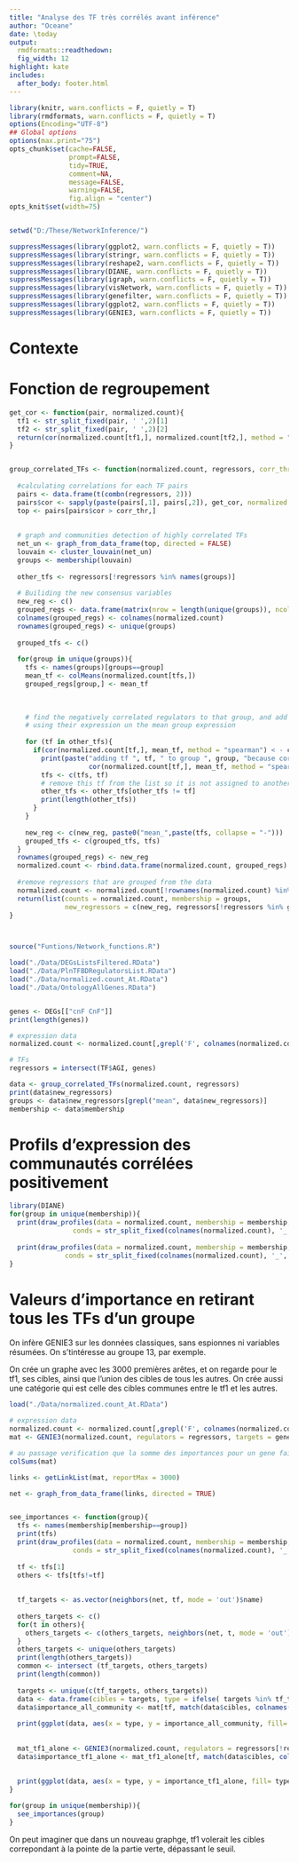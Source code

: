 ---
title: "Analyse des TF très corrélés avant inférence"
author: "Oceane"
date: \today
output: 
  rmdformats::readthedown:
  fig_width: 12
highlight: kate
includes:
  after_body: footer.html
---
  
  
  
```{r knitr_init, echo=FALSE, cache=FALSE}
library(knitr, warn.conflicts = F, quietly = T)
library(rmdformats, warn.conflicts = F, quietly = T)
options(Encoding="UTF-8")
## Global options
options(max.print="75")
opts_chunk$set(cache=FALSE,
               prompt=FALSE,
               tidy=TRUE,
               comment=NA,
               message=FALSE,
               warning=FALSE,
               fig.align = "center")
opts_knit$set(width=75)


setwd("D:/These/NetworkInference/")

suppressMessages(library(ggplot2, warn.conflicts = F, quietly = T))
suppressMessages(library(stringr, warn.conflicts = F, quietly = T))
suppressMessages(library(reshape2, warn.conflicts = F, quietly = T))
suppressMessages(library(DIANE, warn.conflicts = F, quietly = T))
suppressMessages(library(igraph, warn.conflicts = F, quietly = T))
suppressMessages(library(visNetwork, warn.conflicts = F, quietly = T))
suppressMessages(library(genefilter, warn.conflicts = F, quietly = T))
suppressMessages(library(ggplot2, warn.conflicts = F, quietly = T))
suppressMessages(library(GENIE3, warn.conflicts = F, quietly = T))

```


# Contexte


# Fonction de regroupement


```{r shuffle}

get_cor <- function(pair, normalized.count){
  tf1 <- str_split_fixed(pair, ' ',2)[1]
  tf2 <- str_split_fixed(pair, ' ',2)[2]
  return(cor(normalized.count[tf1,], normalized.count[tf2,], method = "spearman"))
}


group_correlated_TFs <- function(normalized.count, regressors, corr_thr = 0.9, plot = FALSE){
  
  #calculating correlations for each TF pairs
  pairs <- data.frame(t(combn(regressors, 2)))
  pairs$cor <- sapply(paste(pairs[,1], pairs[,2]), get_cor, normalized.count = normalized.count)
  top <- pairs[pairs$cor > corr_thr,]
  
  
  # graph and communities detection of highly correlated TFs
  net_un <- graph_from_data_frame(top, directed = FALSE)
  louvain <- cluster_louvain(net_un)
  groups <- membership(louvain)
  
  other_tfs <- regressors[!regressors %in% names(groups)]
  
  # Builiding the new consensus variables
  new_reg <- c()
  grouped_regs <- data.frame(matrix(nrow = length(unique(groups)), ncol = length(colnames(normalized.count))))
  colnames(grouped_regs) <- colnames(normalized.count)
  rownames(grouped_regs) <- unique(groups)
  
  grouped_tfs <- c()
  
  for(group in unique(groups)){
    tfs <- names(groups)[groups==group]
    mean_tf <- colMeans(normalized.count[tfs,])
    grouped_regs[group,] <- mean_tf
    
    
    
    # find the negatively correlated regulators to that group, and add them, without
    # using their expression un the mean group expression
    
    for (tf in other_tfs){
      if(cor(normalized.count[tf,], mean_tf, method = "spearman") < - corr_thr){
        print(paste("adding tf ", tf, " to group ", group, "because correlation of", 
                    cor(normalized.count[tf,], mean_tf, method = "spearman"), "to mean"))
        tfs <- c(tfs, tf)
        # remove this tf from the list so it is not assigned to another group later
        other_tfs <- other_tfs[other_tfs != tf]
        print(length(other_tfs))
      }
    }
    
    new_reg <- c(new_reg, paste0("mean_",paste(tfs, collapse = "-")))
    grouped_tfs <- c(grouped_tfs, tfs)
  }
  rownames(grouped_regs) <- new_reg
  normalized.count <- rbind.data.frame(normalized.count, grouped_regs)
  
  #remove regressors that are grouped from the data
  normalized.count <- normalized.count[!rownames(normalized.count) %in% grouped_tfs,]
  return(list(counts = normalized.count, membership = groups,
              new_regressors = c(new_reg, regressors[!regressors %in% grouped_tfs])))
}



source("Funtions/Network_functions.R")

load("./Data/DEGsListsFiltered.RData")
load("./Data/PlnTFBDRegulatorsList.RData")
load("./Data/normalized.count_At.RData")
load("./Data/OntologyAllGenes.RData")


genes <- DEGs[["cnF CnF"]]
print(length(genes))

# expression data
normalized.count <- normalized.count[,grepl('F', colnames(normalized.count))]

# TFs
regressors = intersect(TF$AGI, genes)

data <- group_correlated_TFs(normalized.count, regressors)
print(data$new_regressors)
groups <- data$new_regressors[grepl("mean", data$new_regressors)]
membership <- data$membership
```

# Profils d'expression des communautés corrélées positivement

```{r profiles, fig.width=10, fig.height=7}

library(DIANE)
for(group in unique(membership)){
  print(draw_profiles(data = normalized.count, membership = membership, k = group,
                conds = str_split_fixed(colnames(normalized.count), '_', 2)))
  
  print(draw_profiles(data = normalized.count, membership = membership, k = group, expression = "counts",
              conds = str_split_fixed(colnames(normalized.count), '_', 2)))
}

```


# Valeurs d'importance en retirant tous les TFs d'un groupe


On infère GENIE3 sur les données classiques, sans espionnes ni variables résumées.
On s'tintéresse au groupe 13, par exemple.

On crée un graphe avec les 3000 premières arêtes, et on regarde pour le tf1, ses cibles, ainsi que l'union des cibles de tous les autres. On crée aussi une catégorie qui est celle des cibles communes entre le tf1 et les autres.

```{r imp, fig.width=10, fig.height=7}

load("./Data/normalized.count_At.RData")

# expression data
normalized.count <- normalized.count[,grepl('F', colnames(normalized.count))]
mat <- GENIE3(normalized.count, regulators = regressors, targets = genes, nCores = 5)

# au passage verification que la somme des importances pour un gene fait 1
colSums(mat)

links <- getLinkList(mat, reportMax = 3000)

net <- graph_from_data_frame(links, directed = TRUE)


see_importances <- function(group){
  tfs <- names(membership[membership==group])
  print(tfs)
  print(draw_profiles(data = normalized.count, membership = membership, k = group, expression = "counts",
                conds = str_split_fixed(colnames(normalized.count), '_', 2)))
  
  tf <- tfs[1]
  others <- tfs[tfs!=tf]
  
  
  tf_targets <- as.vector(neighbors(net, tf, mode = 'out')$name)
  
  others_targets <- c()
  for(t in others){
    others_targets <- c(others_targets, neighbors(net, t, mode = 'out')$name )
  }
  others_targets <- unique(others_targets)
  print(length(others_targets))
  common <- intersect (tf_targets, others_targets)
  print(length(common))
  
  targets <- unique(c(tf_targets, others_targets))
  data <- data.frame(cibles = targets, type = ifelse( targets %in% tf_targets, ifelse(targets %in% common, "common", "tf1"), "others"))
  data$importance_all_community <- mat[tf, match(data$cibles, colnames(mat))]
  
  print(ggplot(data, aes(x = type, y = importance_all_community, fill= type)) + geom_violin(alpha = 0.7) + geom_jitter() + ggtitle("Importance de tf1 pour les cibles de tf1 ou des autres TFs de sa communauté"))
  
  
  mat_tf1_alone <- GENIE3(normalized.count, regulators = regressors[!regressors %in% others], targets = genes, nCores = 5)
  data$importance_tf1_alone <- mat_tf1_alone[tf, match(data$cibles, colnames(mat_tf1_alone))]
  
  
  print(ggplot(data, aes(x = type, y = importance_tf1_alone, fill= type)) + geom_violin(alpha = 0.7) + geom_jitter() + ggtitle("Importance de tf1 pour les cibles de tf1 ou des autres TFs de sa communauté, sans les autres TFs de sa communauté"))
}

for(group in unique(membership)){
  see_importances(group)
}

```

On peut imaginer que dans un nouveau graphge, tf1 volerait les cibles correpondant à la pointe de la partie verte, dépassant le seuil.
